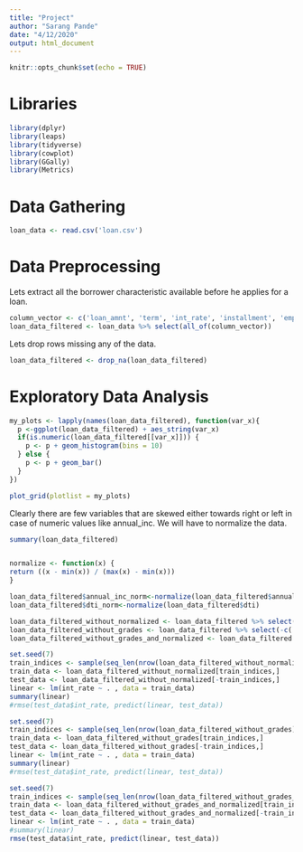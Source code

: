 ```yaml
---
title: "Project"
author: "Sarang Pande"
date: "4/12/2020"
output: html_document
---
```


```r
knitr::opts_chunk$set(echo = TRUE)
```

# Libraries

```r
library(dplyr)
library(leaps)
library(tidyverse)
library(cowplot)
library(GGally)
library(Metrics)
```

# Data Gathering

```r
loan_data <- read.csv('loan.csv')
```

# Data Preprocessing

Lets extract all the borrower characteristic available before he applies for a loan. 

```r
column_vector <- c('loan_amnt', 'term', 'int_rate', 'installment', 'emp_length', 'home_ownership', 'annual_inc', 'verification_status', 'purpose', 'addr_state', 'dti', 'open_acc', 'total_acc', 'grade', 'sub_grade', 'delinq_2yrs', 'inq_last_6mths', 'pub_rec', 'revol_bal', 'revol_util')
loan_data_filtered <- loan_data %>% select(all_of(column_vector))
```

Lets drop rows missing any of the data.

```r
loan_data_filtered <- drop_na(loan_data_filtered)
```

# Exploratory Data Analysis

```r
my_plots <- lapply(names(loan_data_filtered), function(var_x){
  p <-ggplot(loan_data_filtered) + aes_string(var_x)
  if(is.numeric(loan_data_filtered[[var_x]])) {
    p <- p + geom_histogram(bins = 10)
  } else {
    p <- p + geom_bar()
  } 
})

plot_grid(plotlist = my_plots)
```

Clearly there are few variables that are skewed either towards right or left in case of numeric values like annual_inc. We will have to normalize the data.

```r
summary(loan_data_filtered)
```

```r

```

```r
normalize <- function(x) {
return ((x - min(x)) / (max(x) - min(x)))
}

loan_data_filtered$annual_inc_norm<-normalize(loan_data_filtered$annual_inc)
loan_data_filtered$dti_norm<-normalize(loan_data_filtered$dti)
```

```r
loan_data_filtered_without_normalized <- loan_data_filtered %>% select(-c('annual_inc_norm', 'dti_norm'))
loan_data_filtered_without_grades <- loan_data_filtered %>% select(-c('grade', 'sub_grade', 'annual_inc_norm', 'dti_norm'))
loan_data_filtered_without_grades_and_normalized <- loan_data_filtered %>% select(-c('grade', 'sub_grade', 'annual_inc', 'dti'))
```

```r
set.seed(7)
train_indices <- sample(seq_len(nrow(loan_data_filtered_without_normalized)), size = 0.75*nrow(loan_data_filtered_without_normalized))
train_data <- loan_data_filtered_without_normalized[train_indices,]
test_data <- loan_data_filtered_without_normalized[-train_indices,]
linear <- lm(int_rate ~ . , data = train_data)
summary(linear)
#rmse(test_data$int_rate, predict(linear, test_data))
```

```r
set.seed(7)
train_indices <- sample(seq_len(nrow(loan_data_filtered_without_grades)), size = 0.75*nrow(loan_data_filtered_without_grades))
train_data <- loan_data_filtered_without_grades[train_indices,]
test_data <- loan_data_filtered_without_grades[-train_indices,]
linear <- lm(int_rate ~ . , data = train_data)
summary(linear)
#rmse(test_data$int_rate, predict(linear, test_data))
```

```r
set.seed(7)
train_indices <- sample(seq_len(nrow(loan_data_filtered_without_grades_and_normalized)), size = 0.75*nrow(loan_data_filtered_without_grades_and_normalized))
train_data <- loan_data_filtered_without_grades_and_normalized[train_indices,]
test_data <- loan_data_filtered_without_grades_and_normalized[-train_indices,]
linear <- lm(int_rate ~ . , data = train_data)
#summary(linear)
rmse(test_data$int_rate, predict(linear, test_data))
```